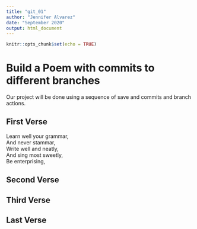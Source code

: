 ```yaml
---
title: "git_01"
author: "Jennifer Alvarez"
date: "September 2020"
output: html_document
---
```


```r
knitr::opts_chunk$set(echo = TRUE)
```
# Build a Poem with commits to different branches
Our project will be done using a sequence of save and commits and branch actions.
<!-- Do not modify or change any text in "!--" bracketed areas such as this --- these are instructions to
you, if you change any of this the git program will notice it and compromise your git merging strategy !-->

## First Verse 
<!--Put the first five lines of a poem by Lewis Carrol in this section!-->
Learn well your grammar,  
And never stammar,    
Write well and neatly,    
And sing most sweetly,   
Be enterprising,  

## Second Verse
<!--Put the first five lines of a poem by Robert Frost here!-->


## Third Verse
<!--Put the first two verses of The Walrus and the Carpenter here!-->
  


## Last Verse
<!--Put a short poem of your choice 8-20 lines,here!-->
